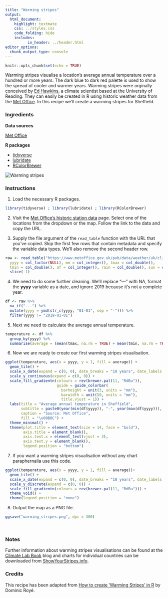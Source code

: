 ```yaml
---
title: "Warming stripes"
output:
  html_document:
    highlight: textmate
    css: ../styles.css
    code_folding: hide
    includes:
          in_header: ../header.html
editor_options: 
  chunk_output_type: console
---
```


```r
knitr::opts_chunk$set(echo = TRUE)
```

Warming stripes visualise a location's average annual temperature over a hundred or more years. The dark blue to dark red palette is used to show the spread of cooler and warmer years. Warming stripes were orginally conceived by <a href="http://www.met.reading.ac.uk/~ed/" target="_blank">Ed Hawkins</a>, a climate scientist based at the University of Reading. They can easily be created in R using historic weather data from the <a href="https://www.metoffice.gov.uk/" target="_blank">Met Office</a>. In this recipe we'll create a warming stripes for Sheffield.

<h3>Ingredients</h3>  
<div class = "row">

<div class = "col-md-4">
<strong>Data sources</strong>
<p><a href="https://www.metoffice.gov.uk/research/climate/maps-and-data/historic-station-data" target="_blank">Met Office</a></p>
</div>

<div class = "col-md-4">
<strong>R packages</strong>
<ul>
  <li><a href="https://cran.r-project.org/web/packages/tidyverse/index.html" target="_blank">tidyverse</a></li>
  <li><a href="https://cran.r-project.org/web/packages/lubridate/index.html" target="_blank">lubridate</a></li>
  <li><a href="https://cran.r-project.org/web/packages/RColorBrewer/index.html" target="_blank">RColorBrewer</a></li>
</ul>
</div>

<div class = "col-md-4 screenshot">
<img src="img/warming_stripes.png" alt="Warming stripes">
</div>
</div>

### Instructions

1. Load the necessary R packages.
```r
library(tidyverse) ; library(lubridate) ; library(RColorBrewer)
```

2. Visit the <a href="https://www.metoffice.gov.uk/research/climate/maps-and-data/historic-station-data" target="_blank">Met Office's historic station data</a> page. Select one of the locations from the dropdown or the map. Follow the link to the data and copy the URL.

3. Supply the file argument of the `read_table` function with the URL that you've copied. Skip the first few rows that contain metadata and specify the variable data types. We'll also remove the second header row.

```r
raw <- read_table("https://www.metoffice.gov.uk/pub/data/weather/uk/climate/stationdata/sheffielddata.txt", col_names = TRUE, skip = 5, col_types = cols(
  yyyy = col_factor(NULL), mm = col_integer(), tmax = col_double(), 
  tmin = col_double(), af = col_integer(), rain = col_double(), sun = col_double())) %>% 
  slice(-1)
```

4. We need to do some further cleaning. We'll replace "---" with NA, format the **yyyy** variable as a date, and ignore 2019 because it's not a complete year. 
```r
df <- raw %>%
  na_if("---") %>%
  mutate(yyyy = ymd(str_c(yyyy, "01-01", sep = "-"))) %>%
  filter(yyyy != "2019-01-01")
```

5. Next we need to calculate the average annual temperature.
```r
temperature <- df %>% 
  group_by(yyyy) %>% 
  summarise(average = (mean(tmax, na.rm = TRUE) + mean(tmin, na.rm = TRUE)) / 2)
```

6. Now we are ready to create our first warming stripes visualisation.
```r
ggplot(temperature, aes(x = yyyy, y = 1, fill = average)) +
  geom_tile() +
  scale_x_date(expand = c(0, 0), date_breaks = "10 years", date_labels = "%Y") +
  scale_y_continuous(expand = c(0, 0)) +
  scale_fill_gradientn(colours = rev(brewer.pal(11, "RdBu")),
                       guide = guide_colorbar(
                         barheight = unit(3, units = "mm"),
                         barwidth = unit(50, units = "mm"),
                         title.vjust = 1)) +
  labs(title = "Average annual temperature in Sheffield",
       subtitle = paste0(year(min(df$yyyy)), "-", year(max(df$yyyy))),
       caption = "Source: Met Office",
       fill = "\u00B0C") +
  theme_minimal() +
  theme(plot.title = element_text(size = 14, face = "bold"),
        axis.title = element_blank(),
        axis.text.x = element_text(vjust = 3),
        axis.text.y = element_blank(),
        legend.position = "bottom")
```

7. If you want a warming stripes visualisation without any chart paraphernalia use this code.
```r
ggplot(temperature, aes(x = yyyy, y = 1, fill = average))+
  geom_tile() +
  scale_x_date(expand = c(0, 0), date_breaks = "10 years", date_labels = "%Y") +
  scale_y_discrete(expand = c(0, 0)) +
  scale_fill_gradientn(colours = rev(brewer.pal(11, "RdBu"))) +
  theme_void() +
  theme(legend.position = "none")
```

8. Output the map as a PNG file.
```r
ggsave("warming_stripes.png", dpi = 300)
```

<br />

### Notes

Further information about warming stripes visualisations can be found at the <a href="http://www.climate-lab-book.ac.uk/2018/warming-stripes/" target="_blank">Climate Lab Book</a> blog and charts for individual countries can be downloaded from <a href="https://showyourstripes.info" target="_blank">ShowYourStripes.info</a>.

### Credits
This recipe has been adapted from <a href="https://dominicroye.github.io/en/2018/how-to-create-warming-stripes-in-r" target="_blank">How to create 'Warming Stripes' in R</a> by Dominic Royé.

<br /><br />